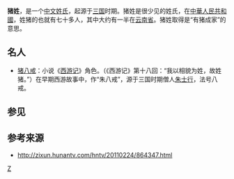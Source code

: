 {{expand|time=2013-09-30T06:43:45+00:00}}
{{refimprove|time=2013-09-30T06:43:45+00:00}}
'''猪姓'''，是一个[[中文姓氏|中文姓氏]]，起源于[[三国|三国]]时期。猪姓是很少见的姓氏，在[[中華人民共和國|中華人民共和國]]，姓猪的也就有七十多人，其中大约有一半在[[云南省|云南省]]。猪姓取得是“有猪成家”的意思。

==名人==
*[[猪八戒|猪八戒]]：小说《[[西游记|西游记]]》角色。（《西游记》第十八回：“我以相貌为姓，故姓猪。”）在早期西游故事中，作“朱八戒”，源于三国时期僧人[[朱士行|朱士行]]，法号八戒。

==参见==
{{columns-list|3|
*[[牛姓|牛姓]]
*[[虎姓|虎姓]]
*[[兔姓|兔姓]]
*[[龍姓|龍姓]]
*[[蛇姓|蛇姓]]
*[[马姓|马姓]]
*[[羊姓|羊姓]]
*[[雞姓|雞姓]]
*[[狗姓|狗姓]]
}}

==参考来源==
*http://zixun.hunantv.com/hntv/20110224/864347.html {{Wayback|url=http://zixun.hunantv.com/hntv/20110224/864347.html |date=20200421004842 }}

[[Category:漢姓|Z]]